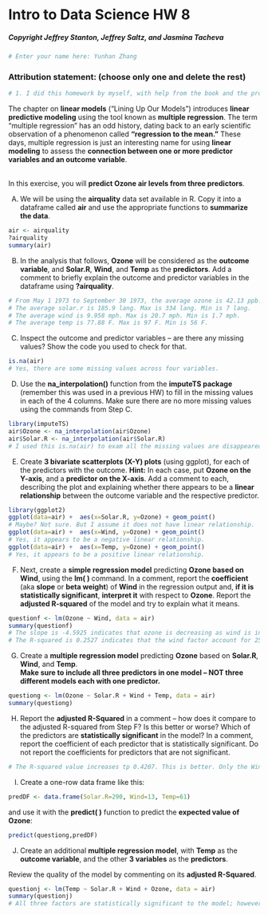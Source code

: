 # Intro to Data Science HW 8
##### Copyright Jeffrey Stanton, Jeffrey Saltz, and Jasmina Tacheva


```{r}
# Enter your name here: Yunhan Zhang
```

### Attribution statement: (choose only one and delete the rest)


```{r}
# 1. I did this homework by myself, with help from the book and the professor.
```

The chapter on **linear models** (“Lining Up Our Models”) introduces **linear predictive modeling** using the tool known as **multiple regression**. The term “multiple regression” has an odd history, dating back to an early scientific observation of a phenomenon called **“regression to the mean.”** These days, multiple regression is just an interesting name for using **linear modeling** to assess the **connection between one or more predictor variables and an outcome variable**. 


<br>In this exercise, you will **predict Ozone air levels from three predictors**.

A.	We will be using the **airquality** data set available in R. Copy it into a dataframe called **air** and use the appropriate functions to **summarize the data**. 


```{r}
air <- airquality
?airquality
summary(air)
```

B.	In the analysis that follows, **Ozone** will be considered as the **outcome variable**, and **Solar.R**, **Wind**, and **Temp** as the **predictors**. Add a comment to briefly explain the outcome and predictor variables in the dataframe using **?airquality**.


```{r}
# From May 1 1973 to September 30 1973, the average ozone is 42.13 ppb. Max is 168 ppb. Min is 1 ppb.
# The average solar.r is 185.9 lang. Max is 334 lang. Min is 7 lang.
# The average wind is 9.958 mph. Max is 20.7 mph. Min is 1.7 mph.
# The average temp is 77.88 F. Max is 97 F. Min is 56 F.
```

C.	Inspect the outcome and predictor variables – are there any missing values? Show the code you used to check for that.


```{r}
is.na(air)
# Yes, there are some missing values across four variables.
```

D.	Use the **na_interpolation()** function from the **imputeTS package** (remember this was used in a previous HW) to fill in the missing values in each of the 4 columns. Make sure there are no more missing values using the commands from Step C.


```{r}
library(imputeTS)
air$Ozone <- na_interpolation(air$Ozone)
air$Solar.R <- na_interpolation(air$Solar.R)
# I used this is.na(air) to exam all the missing values are disappeared.
```

E.	Create **3 bivariate scatterplots (X-Y) plots** (using ggplot), for each of the predictors with the outcome. **Hint:** In each case, put **Ozone on the Y-axis**, and a **predictor on the X-axis**. Add a comment to each, describing the plot and explaining whether there appears to be a **linear relationship** between the outcome variable and the respective predictor.


```{r}
library(ggplot2)
ggplot(data=air) +  aes(x=Solar.R, y=Ozone) + geom_point()
# Maybe? Not sure. But I assume it does not have linear relationship.
ggplot(data=air) +  aes(x=Wind, y=Ozone) + geom_point()
# Yes, it appears to be a negative linear relationship.
ggplot(data=air) +  aes(x=Temp, y=Ozone) + geom_point()
# Yes, it appears to be a positive linear relationship.
```
F.	Next, create a **simple regression model** predicting **Ozone based on Wind**, using the **lm( )** command. In a comment, report the **coefficient** (aka **slope** or **beta weight**) of **Wind** in the regression output and, **if it is statistically significant**, **interpret it** with respect to **Ozone**. Report the **adjusted R-squared** of the model and try to explain what it means. 


```{r}
questionf <- lm(Ozone ~ Wind, data = air)
summary(questionf)
# The slope is -4.5925 indicates that ozone is decreasing as wind is increasing.
# The R-squared is 0.2527 indicates that the wind factor account for 25.27% of Ozone.
```

G.	Create a **multiple regression model** predicting **Ozone** based on **Solar.R**, **Wind**, and **Temp**.<br> **Make sure to include all three predictors in one model – NOT three different models each with one predictor.**


```{r}
questiong <- lm(Ozone ~ Solar.R + Wind + Temp, data = air)
summary(questiong)
```

H.	Report the **adjusted R-Squared** in a comment – how does it compare to the adjusted R-squared from Step F? Is this better or worse? Which of the predictors are **statistically significant** in the model? In a comment, report the coefficient of each predictor that is statistically significant. Do not report the coefficients for predictors that are not significant.


```{r}
# The R-squared value increases tp 0.4207. This is better. Only the Wind and Temp are statistically significant in model. Wind's coefficient is -2.70. Temp's coefficient is 1.53.
```

I.	Create a one-row data frame like this: 


```{r}
predDF <- data.frame(Solar.R=290, Wind=13, Temp=61)
```

 and use it with the **predict( )** function to predict the **expected value of Ozone**:


```{r}
predict(questiong,predDF)
```

J.	Create an additional **multiple regression model**, with **Temp** as the **outcome variable**, and the other **3 variables** as the **predictors**. 

Review the quality of the model by commenting on its **adjusted R-Squared**.  


```{r}
questionj <- lm(Temp ~ Solar.R + Wind + Ozone, data = air)
summary(questionj)
# All three factors are statistically significant to the model; however, Ozone > Wind > Solar.R. The R-squared value of 0.403 indicates that the three factors account for 40.30% of Temp.
```